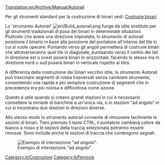[[Translation:en/Archive/Manual/Autorail]]

Per gli strumenti standard per la costruzione di binari vedi: [[it/Manual/Costruire binari|Costruire binari]].

Lo '''strumento Autorail' '' [[File:en/Build autorail.png]] funge da utile sostituto per gli strumenti tradizionali di posa dei binari in determinate situazioni. Piuttosto che avere una direzione impostata, lo strumento di autorail posiziona il binario in base alla posizione del puntatore all'interno del tile in cui si vuole operare. Puntando verso gli angoli permetterà di costruire binari che attraverseranno quel tile in diagonale, puntaando verso il centro dei lati in direzione est o ovest poserà binari in orizzontale, facendo lo stesso ma in direzione nord o sud poserà binari in verticale rispetto ai tiles.

A differenza della costruzione dei binari vecchio stile, lo strumento Autorail può trascinare segmenti di rotaia trasversali senza cambiare strumento, consentendo una rapida e più semplice costruzione di segmenti che in precedenza era più noiosa e difficoltosa come azione.

Questo è utile quando si creano grandi stazioni in cui è necessario connettere la miriade di banchine a un'unica via, o in stazioni "ad angolo" in cui si incontrano due stazioni in direzioni diverse.

Allo stesso modo lo strumento autorail consente di rimuovere facilmente le sezioni di binari. Tieni premuto il tasto CTRL, il puntatore cambierà colore da bianco a rosso e le sezioni della traccia selezionata potranno essere rimosse. Sono include anche le sezioni di traccia che contengono segnali.

[[File:en/Corner station.png|center|frame|Esempio di intersezione "ad angolo".]]


[[Category:it/Costruzioni]]
[[Category:it/Ferrovie]]